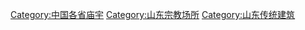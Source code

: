 [[Category:中国各省庙宇|Category:中国各省庙宇]]
[[Category:山东宗教场所|Category:山东宗教场所]]
[[Category:山东传统建筑|Category:山东传统建筑]]